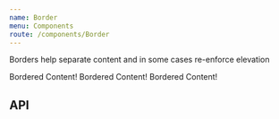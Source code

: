 ```yaml
---
name: Border
menu: Components
route: /components/Border
---
```



Borders help separate content and in some cases re-enforce elevation

<Playground>
  <SpacedGroup>
    <Border>Bordered Content!</Border>
    <Border color="rgb(0, 82, 147)" width={5} lineStyle="dashed" radius={10}>
      Bordered Content!
    </Border>
    <Border disabled width={5}>
      Bordered Content!
    </Border>
  </SpacedGroup>
</Playground>

## API

<PropsTable of={Border} />
